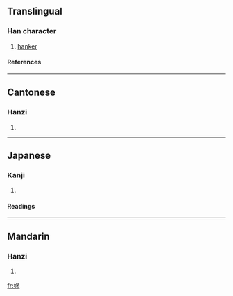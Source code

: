 ==Translingual==
===Han character===
{{Han char|rn=38|rad=女|as=11|sn=14|four=4742<sub>2</sub>|canj=女尸一竹 (VSMH)}}
# [[hanker]]
====References====
{{Han ref|kx=0270.130|dkj=06669|dj=0538.090|hdz=21078.150|uh=5AEA|ud=23274|bh=E16F|bd=57711}}

----
==Cantonese==
===Hanzi===
{{yue-hanzi|jyut=|y=lou6}}
# {{defn|Cantonese}}

----
==Japanese==
===Kanji===
{{ja-kanji|grade=|rs=女11}}
# {{defn|Japanese}} 
====Readings====
{{ja-readings|on=[[らう]] (rau), [[ろう]] (rō)|kun=[[こひしたふ]] (kohishitafu), [[なやむ]] (nayamu)}}

----
==Mandarin==
===Hanzi===
{{cmn-hanzi|pin=[[lào]] ([[lao4]]), [[nùn]] ([[nun4]])|wg=lao<sup>4</sup>,nun<sup>4</sup>}}
# {{defn|Mandarin}}

[[fr:嫪]]